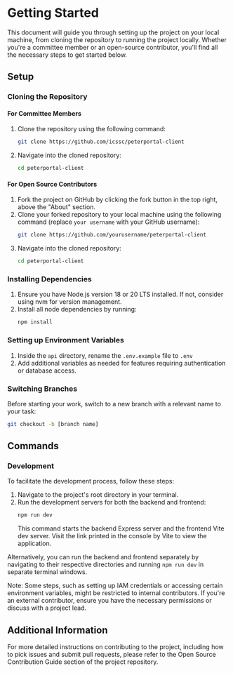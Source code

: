 
# Getting Started

This document will guide you through setting up the project on your local machine, from cloning the repository to running the project locally. Whether you're a committee member or an open-source contributor, you'll find all the necessary steps to get started below.

## Setup

<Steps>

### Cloning the Repository

#### For Committee Members

1. Clone the repository using the following command:

   ```bash
   git clone https://github.com/icssc/peterportal-client
   ```

2. Navigate into the cloned repository:
   ```bash
   cd peterportal-client
   ```

#### For Open Source Contributors

1. Fork the project on GitHub by clicking the fork button in the top right, above the "About" section.
2. Clone your forked repository to your local machine using the following command (replace `your username` with your GitHub username):
   ```bash
   git clone https://github.com/yourusername/peterportal-client
   ```
3. Navigate into the cloned repository:
   ```bash
   cd peterportal-client
   ```

### Installing Dependencies

1. Ensure you have Node.js version 18 or 20 LTS installed. If not, consider using nvm for version management.
2. Install all node dependencies by running:
   ```bash
   npm install
   ```

### Setting up Environment Variables

1. Inside the `api` directory, rename the `.env.example` file to `.env`
2. Add additional variables as needed for features requiring authentication or database access.

### Switching Branches

Before starting your work, switch to a new branch with a relevant name to your task:

```bash
git checkout -b [branch name]
```

</Steps>

## Commands

<Steps>

### Development

To facilitate the development process, follow these steps:

1. Navigate to the project's root directory in your terminal.
2. Run the development servers for both the backend and frontend:
   ```bash
   npm run dev
   ```
   This command starts the backend Express server and the frontend Vite dev server. Visit the link printed in the console by Vite to view the application.

Alternatively, you can run the backend and frontend separately by navigating to their respective directories and running `npm run dev` in separate terminal windows.

</Steps>

Note: Some steps, such as setting up IAM credentials or accessing certain environment variables, might be restricted to internal contributors. If you're an external contributor, ensure you have the necessary permissions or discuss with a project lead.

## Additional Information

For more detailed instructions on contributing to the project, including how to pick issues and submit pull requests, please refer to the Open Source Contribution Guide section of the project repository.
